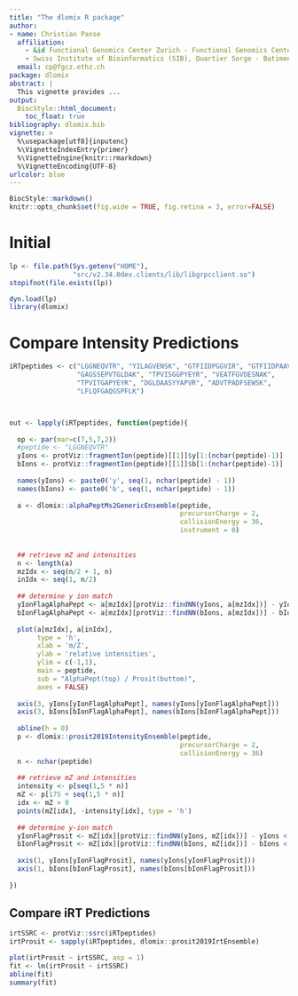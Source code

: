 ```yaml
---
title: "The dlomix R package"
author:
- name: Christian Panse
  affiliation:
    - &id Functional Genomics Center Zurich - Functional Genomics Center Zurich (FGCZ) - University of Zurich | ETH Zurich, Winterthurerstrasse 190, CH-8057 Zurich, Switzerland
    - Swiss Institute of Bioinformatics (SIB), Quartier Sorge - Batiment Amphipole, CH-1015 Lausanne, Switzerland
  email: cp@fgcz.ethz.ch
package: dlomix
abstract: |
  This vignette provides ...
output:
  BiocStyle::html_document:
    toc_float: true
bibliography: dlomix.bib
vignette: >
  %\usepackage[utf8]{inputenc}
  %\VignetteIndexEntry{primer}
  %\VignetteEngine{knitr::rmarkdown}
  %\VignetteEncoding{UTF-8}
urlcolor: blue
---
```


```r
BiocStyle::markdown()
knitr::opts_chunk$set(fig.wide = TRUE, fig.retina = 3, error=FALSE)
```


# Initial

```r
lp <- file.path(Sys.getenv("HOME"),
                "src/v2.34.0dev.clients/lib/libgrpcclient.so")
stopifnot(file.exists(lp))

dyn.load(lp)
library(dlomix)
```


# Compare Intensity Predictions


```r
iRTpeptides <- c("LGGNEQVTR", "YILAGVENSK", "GTFIIDPGGVIR", "GTFIIDPAAVIR",
                 "GAGSSEPVTGLDAK", "TPVISGGPYEYR", "VEATFGVDESNAK",
                 "TPVITGAPYEYR", "DGLDAASYYAPVR", "ADVTPADFSEWSK",
                 "LFLQFGAQGSPFLK")



out <- lapply(iRTpeptides, function(peptide){
  
  op <- par(mar=c(7,5,7,2))
  #peptide <- "LGGNEQVTR"
  yIons <- protViz::fragmentIon(peptide)[[1]]$y[1:(nchar(peptide)-1)]
  bIons <- protViz::fragmentIon(peptide)[[1]]$b[1:(nchar(peptide)-1)]
  
  names(yIons) <- paste0('y', seq(1, nchar(peptide) - 1))
  names(bIons) <- paste0('b', seq(1, nchar(peptide) - 1))
  
  a <- dlomix::alphaPeptMs2GenericEnsemble(peptide,
                                           precursorCharge = 2,
                                           collisionEnergy = 36, 
                                           instrument = 0)
 
  
  ## retrieve mZ and intensities
  n <- length(a)
  mzIdx <- seq(n/2 + 1, n)
  inIdx <- seq(1, n/2)
  
  ## determine y ion match
  yIonFlagAlphaPept <- a[mzIdx][protViz::findNN(yIons, a[mzIdx])] - yIons < 0.01
  bIonFlagAlphaPept <- a[mzIdx][protViz::findNN(bIons, a[mzIdx])] - bIons < 0.01
  
  plot(a[mzIdx], a[inIdx],
       type = 'h',
       xlab = 'm/Z',
       ylab = 'relative intensities',
       ylim = c(-1,1),
       main = peptide, 
       sub = "AlphaPept(top) / Prosit(buttom)",
       axes = FALSE)
  
  axis(3, yIons[yIonFlagAlphaPept], names(yIons[yIonFlagAlphaPept]))
  axis(3, bIons[bIonFlagAlphaPept], names(bIons[bIonFlagAlphaPept]))
  
  abline(h = 0)
  p <- dlomix::prosit2019IntensityEnsemble(peptide,
                                           precursorCharge = 2,
                                           collisionEnergy = 36)
  n <- nchar(peptide)
  
  ## retrieve mZ and intensities 
  intensity <- p[seq(1,5 * n)]
  mZ <- p[175 + seq(1,5 * n)]
  idx <- mZ > 0
  points(mZ[idx], -intensity[idx], type = 'h')
  
  ## determine y-ion match
  yIonFlagProsit <- mZ[idx][protViz::findNN(yIons, mZ[idx])] - yIons < 0.01
  bIonFlagProsit <- mZ[idx][protViz::findNN(bIons, mZ[idx])] - bIons < 0.01
 
  axis(1, yIons[yIonFlagProsit], names(yIons[yIonFlagProsit]))
  axis(1, bIons[bIonFlagProsit], names(bIons[bIonFlagProsit]))
  
})
```

## Compare iRT Predictions

```r
irtSSRC <- protViz::ssrc(iRTpeptides)
irtProsit <- sapply(iRTpeptides, dlomix::prosit2019IrtEnsemble)

plot(irtProsit ~ irtSSRC, asp = 1)
fit <- lm(irtProsit ~ irtSSRC)
abline(fit)
summary(fit)
```
